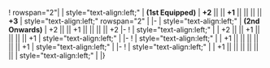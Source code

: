 {{Ship/EquipmentBonuses}}
! rowspan="2"|{{RedGunLight}}{{EquipmentLink|120mm/50 Twin Gun Mount Kai A.mod.1937}}
| style="text-align:left;" | '''(1st Equipped)'''
| '''+2''' || || '''+1''' || || || || '''+3'''
| style="text-align:left;" rowspan="2" | 
|-
| style="text-align:left;" | '''(2nd Onwards)'''
| +2 || || +1 || || || || +2
|-
! {{RedGunLight}}{{EquipmentLink|120mm/50 Twin Gun Mount mod.1936}}
| style="text-align:left;" | 
| +2 || || +1 || || || || +1
| style="text-align:left;" | 
|-
! {{RedGunLight}}{{EquipmentLink|120mm/50 Twin Gun Mount}}
| style="text-align:left;" | 
| +1 || || || || || || +1
| style="text-align:left;" | 
|-
! {{GreenGunDP}}{{EquipmentLink|5inch Single Gun Mount Mk.30 Kai + GFCS Mk.37}}
| style="text-align:left;" | 
| +1 || || || || || || 
| style="text-align:left;" | 
|}